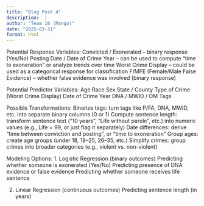 ```yaml
---
title: "Blog Post 4"
description:  |
author: "Team 10 (Mango)"
date: "2025-03-31"
format: html
---
```


Potential Response Variables:
Convicted / Exonerated – binary response (Yes/No)
Posting Date / Date of Crime Year – can be used to compute "time to exoneration" or analyze trends over time
Worst Crime Display – could be used as a categorical response for classification
F/MFE (Female/Male False Evidence) – whether false evidence was involved (binary response)

Potential Predictor Variables:
Age
Race
Sex
State / County
Type of Crime (Worst Crime Display)
Date of Crime Year
DNA / MWID / OM Tags

Possible Transformations:
Binarize tags: turn tags like P/FA, DNA, MWID, etc. into separate binary columns (0 or 1)
Compute sentence length: transform sentence text ("10 years", "Life without parole", etc.) into numeric values (e.g., Life = 99, or just flag it separately)
Date differences: derive "time between conviction and posting", or "time to exoneration"
Group ages: create age groups (under 18, 18–25, 26–35, etc.)
Simplify crimes: group crimes into broader categories (e.g., violent vs. non-violent)

Modeling Options:
1. Logistic Regression (binary outcomes)
Predicting whether someone is exonerated (Yes/No)
Predicting presence of DNA evidence or false evidence
Predicting whether someone receives life sentence

2. Linear Regression (continuous outcomes)
Predicting sentence length (in years)






